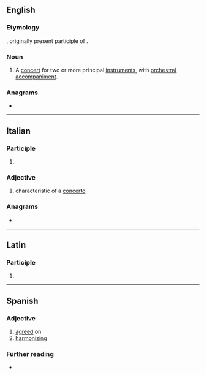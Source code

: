 ==English==

===Etymology===
{{bor|en|it|concertante}}, originally present participle of {{m|it|concertare||to form or perform a concert}}.

===Noun===
{{en-noun}}

# {{lb|en|music}} A [[concert]] for two or more principal [[instrument]]s, with [[orchestral]] [[accompaniment]].

{{Webster 1913}}

===Anagrams===
* {{anagrams|en|a=acceennortt|concentrate}}

----

==Italian==

===Participle===
{{it-presp}}

# {{present participle of|it|concertare}}

===Adjective===
{{it-adj}}

# {{lb|it|music}} characteristic of a [[concerto]]

===Anagrams===
* {{anagrams|it|a=acceennortt|concentrate|concretante}}

----

==Latin==

===Participle===
{{la-part-form|concertante}}

# {{inflection of|la|concertāns||abl|m//f//n|s}}

----

==Spanish==

===Adjective===
{{es-adj}}

# [[agreed]] on
# [[harmonizing]]

===Further reading===
* {{R:es:DRAE}}